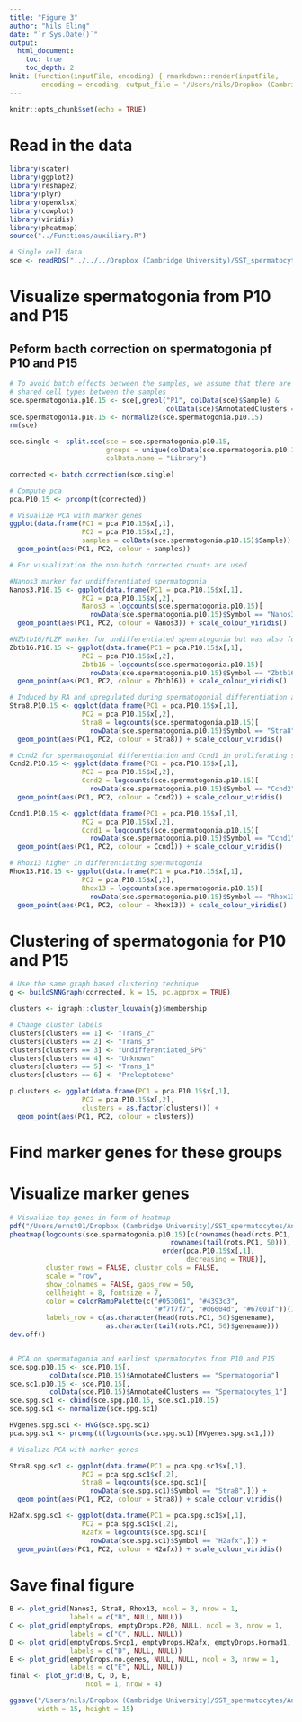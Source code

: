 ```yaml
---
title: "Figure 3"
author: "Nils Eling"
date: "`r Sys.Date()`"
output: 
  html_document:
    toc: true
    toc_depth: 2
knit: (function(inputFile, encoding) { rmarkdown::render(inputFile, 
        encoding = encoding, output_file = '/Users/nils/Dropbox (Cambridge University)/SST_spermatocytes/Analysis/Figures/Fig_S3/Fig_3.html') })
---
```


```r
knitr::opts_chunk$set(echo = TRUE)
```

# Read in the data

```r
library(scater)
library(ggplot2)
library(reshape2)
library(plyr)
library(openxlsx)
library(cowplot)
library(viridis)
library(pheatmap)
source("../Functions/auxiliary.R")

# Single cell data
sce <- readRDS("../../../Dropbox (Cambridge University)/SST_spermatocytes/Analysis/data/10X_data/SCE_all.rds")
```

# Visualize spermatogonia from P10 and P15

## Peform bacth correction on spermatogonia pf P10 and P15

```r
# To avoid batch effects between the samples, we assume that there are 
# shared cell types between the samples
sce.spermatogonia.p10.15 <- sce[,grepl("P1", colData(sce)$Sample) &
                                       colData(sce)$AnnotatedClusters == "Spermatogonia"]
sce.spermatogonia.p10.15 <- normalize(sce.spermatogonia.p10.15)
rm(sce)

sce.single <- split.sce(sce = sce.spermatogonia.p10.15, 
                        groups = unique(colData(sce.spermatogonia.p10.15)$Library), 
                        colData.name = "Library")

corrected <- batch.correction(sce.single)
```

```r
# Compute pca 
pca.P10.15 <- prcomp(t(corrected))

# Visualize PCA with marker genes
ggplot(data.frame(PC1 = pca.P10.15$x[,1],
                  PC2 = pca.P10.15$x[,2],
                  samples = colData(sce.spermatogonia.p10.15)$Sample)) +
  geom_point(aes(PC1, PC2, colour = samples)) 

# For visualization the non-batch corrected counts are used

#Nanos3 marker for undifferentiated spermatogonia
Nanos3.P10.15 <- ggplot(data.frame(PC1 = pca.P10.15$x[,1],
                  PC2 = pca.P10.15$x[,2],
                  Nanos3 = logcounts(sce.spermatogonia.p10.15)[
                    rowData(sce.spermatogonia.p10.15)$Symbol == "Nanos3",])) +
  geom_point(aes(PC1, PC2, colour = Nanos3)) + scale_colour_viridis()

#NZbtb16/PLZF marker for undifferentiated spemratogonia but was also found in spermatogonia alreadt expressing Stra8
Zbtb16.P10.15 <- ggplot(data.frame(PC1 = pca.P10.15$x[,1],
                  PC2 = pca.P10.15$x[,2],
                  Zbtb16 = logcounts(sce.spermatogonia.p10.15)[
                    rowData(sce.spermatogonia.p10.15)$Symbol == "Zbtb16",])) +
  geom_point(aes(PC1, PC2, colour = Zbtb16)) + scale_colour_viridis()

# Induced by RA and upregulated during spermatogonial differentiation and again later on in preleptotene spermatocytes
Stra8.P10.15 <- ggplot(data.frame(PC1 = pca.P10.15$x[,1],
                  PC2 = pca.P10.15$x[,2],
                  Stra8 = logcounts(sce.spermatogonia.p10.15)[
                    rowData(sce.spermatogonia.p10.15)$Symbol == "Stra8",])) +
  geom_point(aes(PC1, PC2, colour = Stra8)) + scale_colour_viridis()

# Ccnd2 for spermatogonial differentiation and Ccnd1 in proliferating spermatogonia
Ccnd2.P10.15 <- ggplot(data.frame(PC1 = pca.P10.15$x[,1],
                  PC2 = pca.P10.15$x[,2],
                  Ccnd2 = logcounts(sce.spermatogonia.p10.15)[
                    rowData(sce.spermatogonia.p10.15)$Symbol == "Ccnd2",])) +
  geom_point(aes(PC1, PC2, colour = Ccnd2)) + scale_colour_viridis()

Ccnd1.P10.15 <- ggplot(data.frame(PC1 = pca.P10.15$x[,1],
                  PC2 = pca.P10.15$x[,2],
                  Ccnd1 = logcounts(sce.spermatogonia.p10.15)[
                    rowData(sce.spermatogonia.p10.15)$Symbol == "Ccnd1",])) +
  geom_point(aes(PC1, PC2, colour = Ccnd1)) + scale_colour_viridis()

# Rhox13 higher in differentiating spermatogonia
Rhox13.P10.15 <- ggplot(data.frame(PC1 = pca.P10.15$x[,1],
                  PC2 = pca.P10.15$x[,2],
                  Rhox13 = logcounts(sce.spermatogonia.p10.15)[
                    rowData(sce.spermatogonia.p10.15)$Symbol == "Rhox13",])) +
  geom_point(aes(PC1, PC2, colour = Rhox13)) + scale_colour_viridis()

```

# Clustering of spermatogonia for P10 and P15

```r
# Use the same graph based clustering technique
g <- buildSNNGraph(corrected, k = 15, pc.approx = TRUE)

clusters <- igraph::cluster_louvain(g)$membership

# Change cluster labels
clusters[clusters == 1] <- "Trans_2"
clusters[clusters == 2] <- "Trans_3"
clusters[clusters == 3] <- "Undifferentiated_SPG"
clusters[clusters == 4] <- "Unknown"
clusters[clusters == 5] <- "Trans_1"
clusters[clusters == 6] <- "Preleptotene"

p.clusters <- ggplot(data.frame(PC1 = pca.P10.15$x[,1],
                  PC2 = pca.P10.15$x[,2],
                  clusters = as.factor(clusters))) +
  geom_point(aes(PC1, PC2, colour = clusters)) 
```

# Find marker genes for these groups



# Visualize marker genes

```r
# Visualize top genes in form of heatmap
pdf("/Users/ernst01/Dropbox (Cambridge University)/SST_spermatocytes/Analysis/Figures/Fig_S3/Spermatogonia_heatmap_P10_P15.pdf", onefile = FALSE, width = 10, height = 7)
pheatmap(logcounts(sce.spermatogonia.p10.15)[c(rownames(head(rots.PC1, 50)),
                                        rownames(tail(rots.PC1, 50))),
                                      order(pca.P10.15$x[,1], 
                                            decreasing = TRUE)], 
         cluster_rows = FALSE, cluster_cols = FALSE,
         scale = "row",
         show_colnames = FALSE, gaps_row = 50,
         cellheight = 8, fontsize = 7,
         color = colorRampPalette(c("#053061", "#4393c3", 
                                    "#f7f7f7", "#d6604d", "#67001f"))(100),
         labels_row = c(as.character(head(rots.PC1, 50)$genename), 
                        as.character(tail(rots.PC1, 50)$genename)))
dev.off()


# PCA on spermatogonia and earliest spermatocytes from P10 and P15
sce.spg.p10.15 <- sce.P10.15[,
          colData(sce.P10.15)$AnnotatedClusters == "Spermatogonia"]
sce.sc1.p10.15 <- sce.P10.15[,
          colData(sce.P10.15)$AnnotatedClusters == "Spermatocytes_1"]
sce.spg.sc1 <- cbind(sce.spg.p10.15, sce.sc1.p10.15)
sce.spg.sc1 <- normalize(sce.spg.sc1)

HVgenes.spg.sc1 <- HVG(sce.spg.sc1)
pca.spg.sc1 <- prcomp(t(logcounts(sce.spg.sc1)[HVgenes.spg.sc1,]))

# Visalize PCA with marker genes

Stra8.spg.sc1 <- ggplot(data.frame(PC1 = pca.spg.sc1$x[,1],
                  PC2 = pca.spg.sc1$x[,2],
                  Stra8 = logcounts(sce.spg.sc1)[
                    rowData(sce.spg.sc1)$Symbol == "Stra8",])) +
  geom_point(aes(PC1, PC2, colour = Stra8)) + scale_colour_viridis()

H2afx.spg.sc1 <- ggplot(data.frame(PC1 = pca.spg.sc1$x[,1],
                  PC2 = pca.spg.sc1$x[,2],
                  H2afx = logcounts(sce.spg.sc1)[
                    rowData(sce.spg.sc1)$Symbol == "H2afx",])) +
  geom_point(aes(PC1, PC2, colour = H2afx)) + scale_colour_viridis()


```

# Save final figure

```r
B <- plot_grid(Nanos3, Stra8, Rhox13, ncol = 3, nrow = 1, 
               labels = c("B", NULL, NULL))
C <- plot_grid(emptyDrops, emptyDrops.P20, NULL, ncol = 3, nrow = 1, 
               labels = c("C", NULL, NULL))
D <- plot_grid(emptyDrops.Sycp1, emptyDrops.H2afx, emptyDrops.Hormad1, ncol = 3, nrow = 1, 
               labels = c("D", NULL, NULL))
E <- plot_grid(emptyDrops.no.genes, NULL, NULL, ncol = 3, nrow = 1, 
               labels = c("E", NULL, NULL))
final <- plot_grid(B, C, D, E,
                   ncol = 1, nrow = 4)

ggsave("/Users/nils/Dropbox (Cambridge University)/SST_spermatocytes/Analysis/Figures/Fig_S3/Fig_S3.pdf",
       width = 15, height = 15)
```